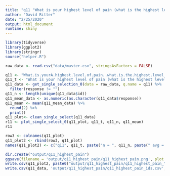 ```yaml
---
title: "q11 'What is your highest level of pain (what is the highest level of pain you feel?)'"
author: "David Ritter"
date: "2/25/2020"
output: html_document
runtime: shiny
---
```


```r
library(tidyverse)
library(ggplot2)
library(stringr)
source("helper.R")
```

```r
raw_data <- read.csv("data/master.csv", stringsAsFactors = FALSE)
```

```r
q11 <- "What.is.yourÂ.highest.level.of.pain..what.is.the.highest.level.of.pain.you.feel.."
q11_t <- "What is your highest level of pain (what is the highest level of pain you feel?)"
q11_data <- get_single_selection_0(data = raw_data, q.name = q11) %>%
  filter(response != "")
q11_n <- length(unique(q11_data$id))
q11_mean_data <- as.numeric(as.character(q11_data$response))
q11_mean <- mean(q11_mean_data) %>%
  round(2) %>%
  print()
q11_plot<- clean_single_select(q11_data)
r11 <- plot_single_select_0(q11_plot, q11_t, q11_n, q11_mean)
r11
```

```r
row3 <- colnames(q11_plot)
q11_plot2 <- rbind(row3, q11_plot)
names(q11_plot2) <- c("q11", q11_t, paste("n = ", q11_n, paste(" avg = ", q11_mean)))
```

```r
dir.create("output/q11_highest_pain")
ggsave(filename = 'output/q11_highest_pain/q11_highest_pain.png', plot = r11, device = 'png')
write.csv(q11_plot2, paste0("output/q11_highest_pain/q11_highest_pain_", q11_n,".csv"), row.names=F)
write.csv(q11_data, 'output/q11_highest_pain/q11_highest_pain_ids.csv', row.names = FALSE)
```